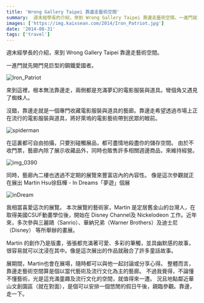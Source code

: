 ```yaml
---
title: 'Wrong Gallery Taipei 靠邊走藝術空間'
summary:  週末經學長的介紹，來到 Wrong Gallery Taipei 靠邊走藝術空間。一進門就先開門見巨型的鋼鐵愛國者。
images: ['https://img.kaixsean.com/2014/Iron_Patriot.jpg']
date: '2014-08-31'
tags: ['travel']
---
```


週末經學長的介紹，來到 Wrong Gallery Taipei 靠邊走藝術空間。

一進門就先開門見巨型的鋼鐵愛國者。

![Iron_Patriot](https://img.kaixsean.com/2014/Iron_Patriot.jpg)

來到這裡，根本無法靠邊走，兩側都是充滿夢幻的電影服裝與道具。彎個角又遇見了蜘蛛人。

沒錯，靠邊走就是一個專門收藏電影服裝與道具的藝廊。靠邊走希望透過市場上正在流行的電影服裝與道具，將好萊塢的電影藝術帶到民眾的眼前。 

![spiderman](https://img.kaixsean.com/2014/spiderman.jpg)

在這裏都可自由拍攝，只要別碰觸展品，都可盡情地殺盡你的儲存空間。 由於不收門票，藝廊內除了展示收藏品外，同時也販售許多相關週邊商品，來維持經營。

![img_0390](https://img.kaixsean.com/2014/img_0390.jpg)

同時，藝廊內二樓也透過不定期的展覽來豐富店內的內容性。 像是這次參觀就正在展出 Martin Hsu徐鈺樺 - In Dreams「夢遊」個展

![inDream](https://img.kaixsean.com/2014/inDream.jpg)

我相當喜愛這次的展覽。 本次展覽的藝術家，Martin 是定居舊金山的台灣人，在取得美國CSUF動畫學位後，開始在 Disney Channel及 Nickelodeon 工作。近年來，多次參與三麗鷗（Sanrio）、華納兄弟（Warner Brothers）及迪士尼（Disney） 等所舉辦的畫展。

Martin 的創作乃是版畫，張張都充滿著可愛、多彩的筆觸，並具幽默感的故事，很容易就可以沈浸在其中。像是這次展出的作品就融合了許多童話故事。

展期間，Martin也會在展場，隨時都可以與他一起討論或分享心得。 整體而言，靠邊走藝術空間算是個以當代藝術及流行文化為主的藝廊。 不過我覺得，不論懂不懂藝術，光是這充滿童趣及流行文化的空間，就值得來一遭。 況且地點鄰近華山文創園區（就在對面），是個可以安排一個悠閒的假日午後，親臨參觀。靠邊，走一下。